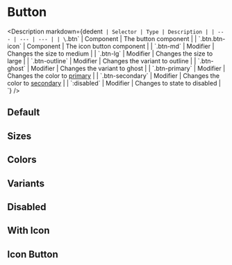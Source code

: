 
<Meta of={ButtonStories} />

# Button

<Description
  markdown={dedent`
    | Selector | Type | Description |
    | --- | --- | --- |
    | \`.btn\` | Component | The button component |
    | \`.btn.btn-icon\` | Component | The icon button component |
    | \`.btn-md\` | Modifier | Changes the size to medium |
    | \`.btn-lg\` | Modifier | Changes the size to large |
    | \`.btn-outline\` | Modifier | Changes the variant to outline |
    | \`.btn-ghost\` | Modifier | Changes the variant to ghost |
    | \`.btn-primary\` | Modifier | Changes the color to [primary](?path=/docs/tokens-colors--page) |
    | \`.btn-secondary\` | Modifier | Changes the color to [secondary](?path=/docs/tokens-colors--page) |
    | \`:disabled\` | Modifier | Changes to state to disabled |
  `}
/>

## Default

<Canvas of={ButtonStories.Default} />

## Sizes

<Canvas of={ButtonStories.Sizes} />

## Colors

<Canvas of={ButtonStories.Colors} />

## Variants

<Canvas of={ButtonStories.Variants} />

## Disabled

<Canvas of={ButtonStories.Disabled} />

## With Icon

<Canvas of={ButtonStories.WithIcon} />

## Icon Button

<Canvas of={ButtonStories.IconButton} />
